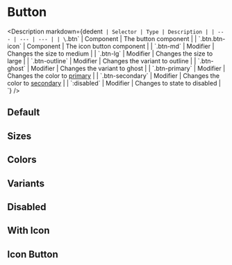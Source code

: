 
<Meta of={ButtonStories} />

# Button

<Description
  markdown={dedent`
    | Selector | Type | Description |
    | --- | --- | --- |
    | \`.btn\` | Component | The button component |
    | \`.btn.btn-icon\` | Component | The icon button component |
    | \`.btn-md\` | Modifier | Changes the size to medium |
    | \`.btn-lg\` | Modifier | Changes the size to large |
    | \`.btn-outline\` | Modifier | Changes the variant to outline |
    | \`.btn-ghost\` | Modifier | Changes the variant to ghost |
    | \`.btn-primary\` | Modifier | Changes the color to [primary](?path=/docs/tokens-colors--page) |
    | \`.btn-secondary\` | Modifier | Changes the color to [secondary](?path=/docs/tokens-colors--page) |
    | \`:disabled\` | Modifier | Changes to state to disabled |
  `}
/>

## Default

<Canvas of={ButtonStories.Default} />

## Sizes

<Canvas of={ButtonStories.Sizes} />

## Colors

<Canvas of={ButtonStories.Colors} />

## Variants

<Canvas of={ButtonStories.Variants} />

## Disabled

<Canvas of={ButtonStories.Disabled} />

## With Icon

<Canvas of={ButtonStories.WithIcon} />

## Icon Button

<Canvas of={ButtonStories.IconButton} />
